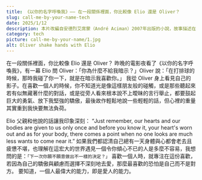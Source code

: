 ```yaml
---
title: 《以你的名字呼喚我》—— 在一段關係裡面，你比較像 Elio 還是 Oliver？
slug: call-me-by-your-name-tech
date: 2025/1/12
description: 本片改編自安德烈艾席蒙（André Aciman）2007年出版的小說，故事描述在1983年的夏天、義大利北部，17歲的男孩艾里歐遇見了來自美國、擔任父親研究助理的奧立佛，奧立佛住進了他們的別墅，艾里歐與奧立佛在這短短六星期的夏日時光中，壓抑的情感不斷暗湧騷動著，但兩人都明白這段時光終究會有結束的那一天。
category: tech
picture: call-me-by-your-name/1.jpg
alt: Oliver shake hands with Elio
---
```


在一段關係裡面，你比較像 Elio 還是 Oliver？
昨晚的電影夜看了《以你的名字呼喚我》，有一幕 Elio 問 Oliver：「你為什麼不給我暗示？」Oliver 說：「在打排球的時候，那時我碰了你一下，就是在暗示我喜歡你。」
我從 Oliver 身上看見自己的影子。在喜歡一個人的時候，你不知道光是像這樣朋友般的碰觸，或是那些聽起來若有似無藏著什麼的對話，或是從旁人看來根本說不上曖昧的言行舉止，都要鼓起巨大的勇氣、放下我堅強的驕傲，最後故作輕鬆地說一些輕輕的話，但心裡的重量其實重到我快要無法負荷。

<InfoAlert text="你好我是一個資訊欄喔！你比較像 Elio 還是 Oliver？ 昨晚的電影夜看了《以你的名字呼喚我》，有一幕 Elio 問 Oliver：「你為什麼不給我暗示？」" />

<BlogInsertImage
  relativePath="call-me-by-your-name/2.jpg"
  alt="Oliver is sad"
/>

Elio 父親和他說的話讓我印象深刻： “Just remember, our hearts and our bodies are given
to us only once and before you know it, your heart's worn out and as for your body,
there comes a point when no one looks are much less wants to come near it.” 如果我們都認清自己總有一天身體與心都會老去且疲憊不堪，也理解在這宏大的世界遇見一個令你傾心不已的人是多麼不容易，我想問的是：`「下一次你願不願意做出不一樣的決定？」`
喜歡一個人時，就專注在這份喜歡，若因為自己的驕傲與顧慮而選擇不深刻地去愛，那麼最喜歡的恐怕是自己而不是對方。
要知道，一個人最偉大的能力，即是愛人的能力。

<SuccessAlert text="你好我是一個綠色的資訊欄喔！你比較像 Elio 還是 Oliver？ 昨晚的電影夜看了《以你的名字呼喚我》，有一幕 Elio 問 Oliver：「你為什麼不給我暗示？」" />

<ErrorAlert text="你好我是一個紅色的資訊欄喔！你比較像 Elio 還是 Oliver？ 昨晚的電影夜看了《以你的名字呼喚我》，有一幕 Elio 問 Oliver：「你為什麼不給我暗示？」" />

<WarningAlert text="你好我是一個黃色的資訊欄喔！你比較像 Elio 還是 Oliver？ 昨晚的電影夜看了《以你的名字呼喚我》，有一幕 Elio 問 Oliver：「你為什麼不給我暗示？」" />
